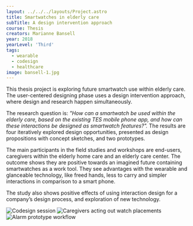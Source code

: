 ---
layout: ../../../layouts/Project.astro
title: Smartwatches in elderly care
subTitle: A design intervention approach
course: Thesis
creators: Marianne Bansell
year: 2018
yearLevel: 'Third'
tags:
  - wearable
  - codesign
  - healthcare
image: bansell-1.jpg
---


This thesis project is exploring future smartwatch use within elderly care. The user-centered designing phase uses a design intervention approach, where design and research happen simultaneously.

The research question is: _"How can a smartwatch be used within the elderly care, based on the existing TES mobile phone app, and how can these interactions be designed as smartwatch features?"._ The results are four iteratively explored design opportunities, presented as design propositions with concept sketches, and two prototypes.

The main participants in the field studies and workshops are end-users, caregivers within the elderly home care and an elderly care center. The outcome shows they are positive towards an imagined future containing smartwatches as a work tool. They see advantages with the wearable and glanceable technology, like freed hands, less to carry and simpler interactions in comparison to a smart phone.

The study also shows positive effects of using interaction design for a company’s design process, and exploration of new technology.

<ImageSet>

![Codesign session](bansell-2.jpg 'Codesign session with healthcare professionals')
![Caregivers acting out watch placements](bansell-15.jpg 'Caregivers acting out watch placements')
![Alarm prototype workflow](bansell-3.jpg 'Alarm prototype workflow')

</ImageSet>
